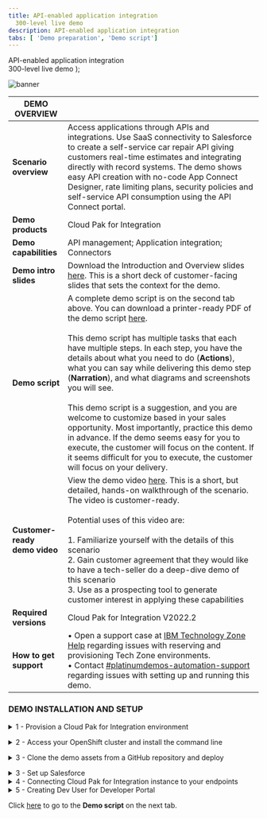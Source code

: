 ```yaml
---
title: API-enabled application integration
  300-level live demo
description: API-enabled application integration
tabs: [ 'Demo preparation', 'Demo script']
---
```


  <span>
    API-enabled application integration <br /> 300-level live demo
  </span>
);

![banner](./images/300-int-API-enabled-prep-GitHub-banner-8-3-21-short.jpg)

<span id="top"></span>

| DEMO OVERVIEW |                          |
| --------------------------------------- | ------------------------------------- |
| **Scenario overview** | Access applications through APIs and integrations. Use SaaS connectivity to Salesforce to create a self-service car repair API giving customers real-time estimates and integrating directly with record systems. The demo shows easy API creation with no-code App Connect Designer, rate limiting plans, security policies and self-service API consumption using the API Connect portal. |
| **Demo products** | Cloud Pak for Integration |
| **Demo capabilities** | API management; Application integration; Connectors |
| **Demo intro slides** | Download the Introduction and Overview slides <a href="https://ibm.box.com/s/tph26q1zzqhix1t1fkm2ukyc9eqgwdbg" target="_blank" rel="noreferrer">here</a>. This is a short deck of customer-facing slides that sets the context for the demo. |
| **Demo script** | A complete demo script is on the second tab above. You can download a printer-ready PDF of the demo script <a href="https://ibm.box.com/s/oy913j7o56vl8ygy7mp98o7ljsqun2hg" target="_blank" rel="noreferrer">here</a>. <br/><br/> This demo script has multiple tasks that each have multiple steps. In each step, you have the details about what you need to do (**Actions**), what you can say while delivering this demo step (**Narration**), and what diagrams and screenshots you will see.<br/><br/>This demo script is a suggestion, and you are welcome to customize based in your sales opportunity. Most importantly, practice this demo in advance. If the demo seems easy for you to execute, the customer will focus on the content. If it seems difficult for you to execute, the customer will focus on your delivery. |
| **Customer-ready <br/> demo video** | View the demo video <a href="https://ibm.ent.box.com/s/xekr23b3jqzzd1ef1bmqcsl6i1rw9bpf" target="_blank" rel="noreferrer">here</a>. This is a short, but detailed, hands-on walkthrough of the scenario. The video is customer-ready.<br/><br/>Potential uses of this video are:<br/><br/>1. Familiarize yourself with the details of this scenario <br/>2. Gain customer agreement that they would like to have a tech-seller do a deep-dive demo of this scenario <br/>3. Use as a prospecting tool to generate customer interest in applying these capabilities |
| **Required versions** | Cloud Pak for Integration V2022.2 |
| **How to get support** | • Open a support case at <a href="https://techzone.ibm.com/help" target="_blank" rel="noreferrer">IBM Technology Zone Help</a> regarding issues with reserving and provisioning Tech Zone environments.<br/>• Contact <a href="https://ibm-cloud.slack.com/archives/C0216F39ACU" target="_blank" rel="noreferrer">#platinumdemos-automation-support</a> regarding issues with setting up and running this demo. |

### **DEMO INSTALLATION AND SETUP**

<details>

<summary>1 - Provision a Cloud Pak for Integration environment</summary>

<br/>

To provision your Cloud Pak for Integration environment, follow these steps: <br/><br/>

1. To reserve a preinstalled Cloud Pak for Integration (CP4I) cluster on Red Hat OpenShift, go <a href="https://techzone.ibm.com/my/reservations/create/6430260cd7e2100017627406" target="_blank" rel="noreferrer">here</a>. Select if you prefer to make a reservation now or schedule for later. 
<br/><img src="images/prep-image001.png" width="800" />
<br/>

2. If you do not have a sales opportunity, select the purpose **Practice / Self-Education** (1) for a 3-day reservation (which can be extended to 8 days) and fill in the **Purpose description** (2).
<br/><img src="images/prep-image002.png" width="800" />
<br/>

3. Select the **Preferred Geography**.
<br/><img src="images/prep-image003.png" width="800" />
<br/>

4. Several additional fields will appear, the defaults can remain. Scroll down and click **Submit**.
<br/><img src="images/prep-image004.png" width="800" />
<br/>

5. You will receive several emails as the provisioning process continues. You should expect the final email to be sent after 2-3 hours. The final email should look similar to the following.
<br/><img src="images/prep-image005.png" width="800" />
<br/>

**[Go to top](#top)**

</details>

<span id="AccessOpenShift"></span>

<details>

<summary>2 - Access your OpenShift cluster and install the command line</summary>

<br/>

In this section, you access your OpenShift cluster and install the OpenShift command line tool. 

<br/>

1. From the final email open the **PakInstaller Portal** link.
<br/><img src="images/prep-image101.png" width="800" />
<br/>

2. Navigate to the **OpenShift Console** tab.
<br/><img src="images/prep-image102.png" width="800" />
<br/>

3. Scroll down and open the **OpenShift Web Console** link (1) using kubeadmin as the username and **password** (2) shown.
<br/><img src="images/prep-image103.png" width="800" />
<br/>

4. On the web console page, click **?** (1), and select **Command line tools** (2).
<br/><img src="images/prep-image104.png" width="800" />
<br/>

5. Follow the links to install the OpenShift Command Line Interface (CLI) for your Operating System.
<br/><img src="images/prep-image105.png" width="800" />
<br/>

6. To configure the command line on your machine copy and run the **OC Login command**.
<br/><img src="images/prep-image106-1.png" width="800" />
<br/><img src="images/prep-image106-2.png" width="800" />
<br/>
You have successfully configured the Openshift command line on your machine.
<br/>

**[Go to top](#top)**

</details>

<span id="cloneGitHub"></span>

<details>

<summary>3 - Clone the demo assets from a GitHub repository and deploy</summary>

<br/>

To copy the repository  you will need to have the Git CLI on your machine. If you don’t have it, follow the installation steps described in this page, based on your operating system.

<br/>

1. To download the scripts to run the demo, create a directory, and from there run the following command:<br/>
  
   ```
   git clone https://github.com/IBM/platinum-demo-code-api-enabled-integration.git
   ```

<br/>

2. Change to the new platinum-demo-code-api-enabled-integration directory:<br/>
  
   ```
   cd platinum-demo-code-api-enabled-integration
   ```

<br/>

3. Install API Connect and App Connect by running the `deploy.sh` command:<br/>
  
   ```
   ./deploy.sh
   ```

<br/>

**[Go to top](#top)**

</details>

<span id="prereq"></span>

<details>

<summary>3 - Set up Salesforce</summary>

<br/>

You need a Salesforce developer account to use for testing. If you already have a Salesforce developer account, you can use that (start at step 5 below). If not, you can sign up for a free developer account by following steps 1 - 4 below.

<br/>

1. Go to <a href="https://developer.salesforce.com" target="_blank" rel="noreferrer">Salesforce Developers</a>.<br/><br/><img src="https://raw.githubusercontent.com/ibm-garage-tsa/platinum-demos/master/src/pages/300-integration-api-enabled-application-integration/images/salesforce-dev-signup.png" width="800" /><br/>

2. Click **Login** (1), and then select **Salesforce** (2).<br/><br/><img src="https://raw.githubusercontent.com/ibm-garage-tsa/platinum-demos/master/src/pages/300-integration-api-enabled-application-integration/images/Prep3.1.png" width="800" /><br/>

3. Click **Try for free** or **START MY FREE TRIAL**.<br/><br/><img src="https://raw.githubusercontent.com/ibm-garage-tsa/platinum-demos/master/src/pages/300-integration-api-enabled-application-integration/images/Prep3.2.png" width="800" /><br/>

4. Follow the prompts on the following Saleforce pages to get your free developer account.<br/><br/>

5. As soon as you have your account, go back to the <a href="https://login.salesforce.com/" target="_blank" rel="noreferrer">Salesforce log in page</a> and log in to your dev admin account.<br/><br/><img src="https://raw.githubusercontent.com/ibm-garage-tsa/platinum-demos/master/src/pages/300-integration-api-enabled-application-integration/images/Prep3.5.png" width="800" /><br/>

6. Click the **profile** icon (1) and save your Salesforce Login URL (2).<br/><br/><img src="https://raw.githubusercontent.com/ibm-garage-tsa/platinum-demos/master/src/pages/300-integration-api-enabled-application-integration/images/Prep3.6.png" width="800" /><br/>

7. In the same user profile menu, and select **Settings**.<br/><br/><img src="https://raw.githubusercontent.com/ibm-garage-tsa/platinum-demos/master/src/pages/300-integration-api-enabled-application-integration/images/Prep3.7.png" width="800" /><br/>

8. Click **Reset My Security Token** in the **My Personal Information** (1) menu. Then, click **Reset Security Token** (2). A newly-generated security token will be emailed to you.<br/><br/><img src="https://raw.githubusercontent.com/ibm-garage-tsa/platinum-demos/master/src/pages/300-integration-api-enabled-application-integration/images/Prep3.8.png" width="800" /><br/>

9. Next, you will create an application representing App Connect Enterprise, and then retrieve the Consumer Key and Consumer Secret. Click the **cogwheel** icon (1) and then select **Setup** (2).<br/><br/><img src="https://raw.githubusercontent.com/ibm-garage-tsa/platinum-demos/master/src/pages/300-integration-api-enabled-application-integration/images/Prep3.9.png" width="800" /><br/>

10. In the navigator on the left-hand side, scroll to **PLATFORM TOOLS**, expand **Apps** (1), and click **App Manager** (2).<br/><br/><img src="https://raw.githubusercontent.com/ibm-garage-tsa/platinum-demos/master/src/pages/300-integration-api-enabled-application-integration/images/prep-image3.7.png" width="800" /><br/>

11. Click **New Connected App**.<br/><br/><img src="https://raw.githubusercontent.com/ibm-garage-tsa/platinum-demos/master/src/pages/300-integration-api-enabled-application-integration/images/prep-image3.8.png" width="800" /><br/>

12. Enter **App Connect** (1) as the **Connect App Name** and your email as the **Contact Email** (2). Select **Enable OAuth Settings** (3).<br/><br/><img src="https://raw.githubusercontent.com/ibm-garage-tsa/platinum-demos/master/src/pages/300-integration-api-enabled-application-integration/images/prep-image3.9.png" width="800" /><br/>

13. Select **Enable for Device Flow** (1). Now select **Manage user data via APIs (api)** (2) as the **Selected OAuth Scopes**. Click **Add** (3)<br/><br/><img src="https://raw.githubusercontent.com/ibm-garage-tsa/platinum-demos/master/src/pages/300-integration-api-enabled-application-integration/images/prep-image3.10.png" width="800" /><br/>

14. Click **Save**.<br/><br/><img src="https://raw.githubusercontent.com/ibm-garage-tsa/platinum-demos/master/src/pages/300-integration-api-enabled-application-integration/images/prep-image3.11.png" width="800" /><br/>

15. It will take approximately 10 minutes for the new connected app to register in Salesforce. Once it does, you should see **Manage Consumer Details** displayed. Click **Manage Consumer Details,** following any authentication directions.<br/><br/><img src="https://raw.githubusercontent.com/ibm-garage-tsa/platinum-demos/master/src/pages/300-integration-api-enabled-application-integration/images/Prep3.15.png" width="800" /><br/>

16. Save the **Consumer Key** and **Consumer Secret.**<br/><br/><img src="https://raw.githubusercontent.com/ibm-garage-tsa/platinum-demos/master/src/pages/300-integration-api-enabled-application-integration/images/salesforce-key-secret.png" width="800" /><br/>

Your Salesforce developer account is ready.

<br/>

**[Go to top](#top)**

</details>

<details>

<summary>4 - Connecting Cloud Pak for Integration instance to your endpoints</summary>

<br/>

Let’s configure our services endpoints in Cloud Pak for Integration.

<br/>

1. Return the connectivity instructions from section 2.2, navigate to the **Cloud Pak Console** (1) tab and use the credentials (2) access the Platform Navigator.<br/><br/><img src="images/prep-image209.png" width="800" /><br/><img src="images/prep-image210.png" width="800" /><br/>

2. Click **ace-designer-demo** in the **Integrations** section.
<br/><img src="https://raw.githubusercontent.com/ibm-garage-tsa/platinum-demos/master/src/pages/300-integration-api-enabled-application-integration/images/Prep4.2.png" width="800" /><br/>

3. Click the **Catalog** icon.<br/><br/><img src="https://raw.githubusercontent.com/ibm-garage-tsa/platinum-demos/master/src/pages/300-integration-api-enabled-application-integration/images/Prep4.3.png" width="800" /><br/>

4. This is the list of the available connectors.<br/><br/><img src="https://raw.githubusercontent.com/ibm-garage-tsa/platinum-demos/master/src/pages/300-integration-api-enabled-application-integration/images/Prep4.4.png" width="800" /><br/>

Now configure the Salesforce connector.<br/><br/>

5. Search for **salesforce** (1) and click **Connect** (2).<br/><br/><img src="https://raw.githubusercontent.com/ibm-garage-tsa/platinum-demos/master/src/pages/300-integration-api-enabled-application-integration/images/Prep4.5.png" width="800" /><br/>

6. Enter your Salesforce **Login URL**.<br/><br/><InlineNotification>You must enter <strong>‘https://’</strong> in front of the Saleforce Login URL you saved earlier. The connection will not work if you just copy/paste the URL.</InlineNotification><br/><img src="https://raw.githubusercontent.com/ibm-garage-tsa/platinum-demos/master/src/pages/300-integration-api-enabled-application-integration/images/Prep4.6.png" width="800" /><br/>

7. Input your Salesforce **Username** (1). Fill in the connector's **Password** field (2) by concatenating your Salesforce **Password** and the **Security token** received via email.<br/><br/>For example, if your Salesforce password is ‘myGreatPassword’ and your Salesforce security token is ‘2325jsdhew4312hs534dh’ then enter ‘myGreatPassword2325jsdhew4312hs534dh’ in the **Password** field.<br/><br/><img src="https://raw.githubusercontent.com/ibm-garage-tsa/platinum-demos/master/src/pages/300-integration-api-enabled-application-integration/images/Prep4.7.png" width="800" /><br/><br/>

8. Input Salesforce’s **Consumer Key** as **Client ID** (1) and **Secret** as **Client Secret** (2), respectively, in the connector account UI. Click **Connect** (3).<br/><br/><img src="https://raw.githubusercontent.com/ibm-garage-tsa/platinum-demos/master/src/pages/300-integration-api-enabled-application-integration/images/Prep4.8.png" width="800" /><br/>

9. Click on the **menu** icon (1) and select **Rename Account** (2).<br/><br/><img src="https://raw.githubusercontent.com/ibm-garage-tsa/platinum-demos/master/src/pages/300-integration-api-enabled-application-integration/images/Prep4.9.png" width="800" /><br/>

10. Enter **App Connect Trial** (1) as **Account name** and click **Rename Account** (2).<br/><br/><img src="https://raw.githubusercontent.com/ibm-garage-tsa/platinum-demos/master/src/pages/300-integration-api-enabled-application-integration/images/Prep4.10.png" width="800" /><br/>

Your environment is ready to demo.

<br/>

**[Go to top](#top)**

</details>

<details>

<summary>5 - Creating Dev User for Developer Portal</summary>

<br/>

Now create a user in the Developer Portal.<br/><br/>

1. Open the hamburger menu (1) at the top left corner of the page, expand **Administration** and select **Integration Instances** (2).<br/><br/><img src="images/prep-image209.png" width="800" /><br/><img src="images/prep-image501.png" width="800" /><br/>

2. Click *ademo* API management. <br/><br/><img src="images/prep-image502.png" width="800" /><br/>

3. If a login screen is presented, select **Common Services User Registry** <br/><br/><img src="images/prep-image212.png" width="800" /><br/>

4. Click **Manage catalogs** (2).<br/><br/><img src="images/prep-image213.png" width="800" /><br/>

5. Open **Sandbox**.<br/><br/><img src="images/prep-image214.png" width="800" /><br/>

6. Select the **Consumers** (1) tab, click **Add** (2) and select **Create organization** (3).<br/><br/><img src="images/prep-image215.png" width="800" /><br/>

7. Fill in **IBM** as the title.<br/><br/><img src="images/prep-image216.png" width="800" /><br/>

8. Scroll down to the Owner section, set the type of user to **New user** (1), fill in the following details and click **Create**.

    | FIELD | VALUE |
    | ------ | ------- |
    | **Username:** | devuser |
    | **Email:** | devuser@ibmapiconnect.com |
    | **First name:** | Dev |
    | **Last name:** | User |
    | **Password:** | AP1Connect! | <br/><br/> <img src="images/prep-image217.png" width="800" />
  
<br/>

9. A new consumer organization is created.
<br/><br/> <img src="images/prep-image218.png" width="800" /><br/>

Congratulations! Your portal developer user has been created and you are ready for the demo.

Your portal developer user is ready for the demo.

<br/>

**[Go to top](#top)**

</details>

Click [here](/300-integration-api-enabled-application-integration/demo-script) to go to the **Demo script** on the next tab.
